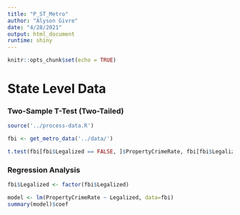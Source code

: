 ```yaml
---
title: "P_ST_Metro"
author: "Alyson Givre"
date: "4/28/2021"
output: html_document
runtime: shiny
---
```



```r
knitr::opts_chunk$set(echo = TRUE)
```

# State Level Data

### Two-Sample T-Test (Two-Tailed)
```r
source('../process-data.R')

fbi <- get_metro_data('../data/')
```

```r

t.test(fbi[fbi$Legalized == FALSE, ]$PropertyCrimeRate, fbi[fbi$Legalized == TRUE, ]$PropertyCrimeRate, alternative="two.sided")
```

### Regression Analysis
```r
fbi$Legalized <- factor(fbi$Legalized) 

model <- lm(PropertyCrimeRate ~ Legalized, data=fbi)
summary(model)$coef

```

